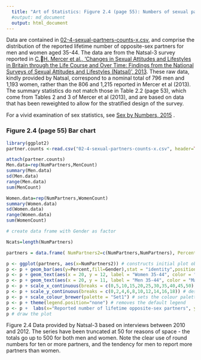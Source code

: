 ```yaml
---
  title: "Art of Statistics: Figure 2.4 (page 55): Numbers of sexual partners"
  #output: md_document
  output: html_document
---
```

Data are contained in [02-4-sexual-partners-counts-x.csv](02-4-sexual-partners-counts-x.csv), and comprise the distribution of the reported lifetime number of opposite-sex partners for men and women aged 35-44. The data are from the Natsal-3 survey reported  in [C.H. Mercer et al., ‘Changes in Sexual Attitudes and Lifestyles in Britain through the Life Course and Over Time: Findings from the National Surveys of Sexual Attitudes and Lifestyles (Natsal)’, 2013](https://www.thelancet.com/journals/lancet/article/PIIS0140-6736(13)62035-8/fulltext).  These raw data, kindly provided by Natsal, correspond to a nominal total of 796 men and 1,193 women, rather than the 806 and 1,215 reported in Mercer et al (2013).  The summary statistics do not match those in Table 2.2 (page 53), which come from Tables 2 and 3 of Mercer et al (2013), and are based on data that has been reweighted to allow for the stratified design of the survey.


For a vivid examination of sex statistics, see [Sex by Numbers, 2015](https://www.amazon.co.uk/Numbers-Wellcome-Collection-David-Spiegelhalter/dp/1781253293) .



### Figure 2.4 (page 55) Bar chart
 

```r
library(ggplot2)
partner.counts <-read.csv("02-4-sexual-partners-counts-x.csv", header=TRUE) # reads data into data frame

attach(partner.counts)
Men.data=rep(NumPartners,MenCount)
summary(Men.data)
sd(Men.data)
range(Men.data)
sum(MenCount)

Women.data=rep(NumPartners,WomenCount)
summary(Women.data)
sd(Women.data)
range(Women.data)
sum(WomenCount)

# create data frame with Gender as factor

Ncats=length(NumPartners)

partners = data.frame( NumPartners2=c(NumPartners,NumPartners), Percent=c(MenPercent,WomenPercent), Gender=c(rep("M",Ncats),rep("F",Ncats)) )

p <- ggplot(partners, aes(x=NumPartners2)) # constructs initial plot object, p
p <- p + geom_bar(aes(y=Percent,fill=Gender),stat = "identity",position="dodge") # assigns bar-chart type with side by side (dodged) bars
p <- p + geom_text(aes(x = 20, y = 12, label = "Women 35-44", color = "Female", hjust=0)) # our custom legend
p <- p + geom_text(aes(x = 20, y = 11, label = "Men 35-44", color = "Male", hjust=0)) # our custom legend
p <- p + scale_x_continuous(breaks = c(0,5,10,15,20,25,30,35,40,45,50), limits=c(0,50)) # desired x-axis value labels
p <- p + scale_y_continuous(breaks = c(0,2,4,6,8,10,12,14,16,18)) # desired y-axis value labels
p <- p + scale_colour_brewer(palette = "Set1") # sets the colour palette 
p <- p + theme(legend.position="none") # removes the default legend
p <- p +  labs(x="Reported number of lifetime opposite-sex partners", y="Percentage") # Adds axis labels  
p # draw the plot

```

Figure 2.4 Data provided by Natsal-3 based on interviews between 2010 and 2012. The series have been truncated at 50 for reasons of space - the totals go up to 500 for both men and women. Note the clear use of round numbers for ten or more partners, and the tendency for men to report more partners than women.